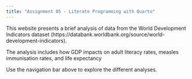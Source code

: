 ```yaml
---
title: "Assignment 05 - Literate Programming with Quarto"
---
```


This website presents a brief analysis of data from the World Development Indicators dataset (https://databank.worldbank.org/source/world-development-indicators). 

The analysis includes how GDP impacts on adult literacy rates, measles immunisation rates, and life expectancy

Use the navigation bar above to explore the different analyses.


